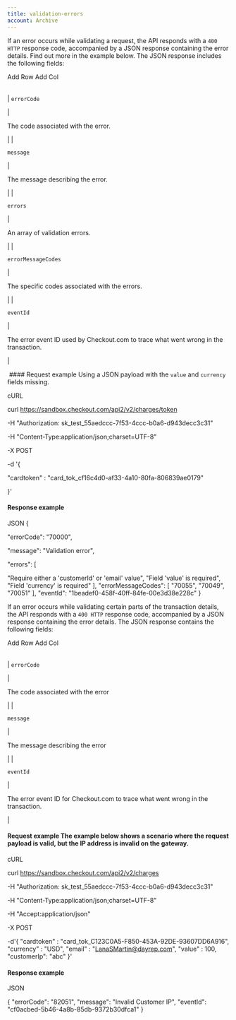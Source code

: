 ```yaml
---
title: validation-errors
account: Archive
---
```


If an error occurs while validating a request, the API responds with a `400 HTTP` response code, accompanied by a JSON response containing the error details. Find out more in the example below. The JSON response includes the following fields:

Add Row Add Col

|     |     |
| --- | --- |

|
`errorCode`

|

The code associated with the error.

|
|

`message`

|

The message describing the error.

|
|

`errors`

|

An array of validation errors.

|
|

`errorMessageCodes`

|

The specific codes associated with the errors.

|
|

`eventId`

|

The error event ID used by Checkout.com to trace what went wrong in the transaction.

|

​ #### Request example Using a JSON payload with the `value` and `currency` fields missing.

cURL

curl https://sandbox.checkout.com/api2/v2/charges/token

-H "Authorization: sk_test_55aedccc-7f53-4ccc-b0a6-d943decc3c31"

-H "Content-Type:application/json;charset=UTF-8"

-X POST

-d '{

"cardtoken" : "card_tok_cf16c4d0-af33-4a10-80fa-806839ae0179"

}'

#### Response example

JSON
{

"errorCode": "70000",

"message": "Validation error",

"errors": [

"Require either a 'customerId' or 'email' value",
"Field 'value' is required",
"Field 'currency' is required"
],
"errorMessageCodes": [
"70055",
"70049",
"70051"
],
"eventId": "1beadef0-458f-40ff-84fe-00e3d38e228c"
}

If an error occurs while validating certain parts of the transaction details, the API responds with a `400 HTTP` response code, accompanied by a JSON response containing the error details. The JSON response contains the following fields:​

Add Row Add Col

|     |     |
| --- | --- |

|
`errorCode`

|

The code associated with the error

|
|

`message`

|

The message describing the error

|
|

`eventId`

|

The error event ID for Checkout.com to trace what went wrong in the transaction.

|

#### Request example The example below shows a scenario where the request payload is valid, but the IP address is invalid on the gateway.

cURL

curl https://sandbox.checkout.com/api2/v2/charges

-H "Authorization: sk_test_55aedccc-7f53-4ccc-b0a6-d943decc3c31"

-H "Content-Type:application/json;charset=UTF-8"

-H "Accept:application/json"

-X POST

-d'{
"cardtoken" : "card_tok_C123C0A5-F850-453A-92DE-93607DD6A916",
"currency" : "USD",
"email" : "LanaSMartin@dayrep.com",
"value" : 100,
"customerIp": "abc"
}'

#### Response example

JSON

{
"errorCode": "82051",
"message": "Invalid Customer IP",
"eventId": "cf0acbed-5b46-4a8b-85db-9372b30dfca1"
}
